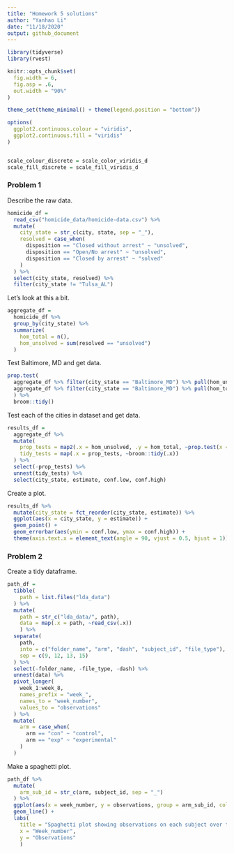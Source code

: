 ```yaml
---
title: "Homework 5 solutions"
author: "Yanhao Li"
date: "11/18/2020"
output: github_document
---
```


```r
library(tidyverse)
library(rvest)

knitr::opts_chunk$set(
  fig.width = 6,
  fig.asp = .6,
  out.width = "90%"
)

theme_set(theme_minimal() + theme(legend.position = "bottom"))

options(
  ggplot2.continuous.colour = "viridis",
  ggplot2.continuous.fill = "viridis"
)


scale_colour_discrete = scale_color_viridis_d
scale_fill_discrete = scale_fill_viridis_d
```

### Problem 1

Describe the raw data.

```r
homicide_df = 
  read_csv("homicide_data/homicide-data.csv") %>% 
  mutate(
    city_state = str_c(city, state, sep = "_"),
    resolved = case_when(
      disposition == "Closed without arrest" ~ "unsolved",
      disposition == "Open/No arrest" ~ "unsolved",
      disposition == "Closed by arrest" ~ "solved"
    )
  ) %>% 
  select(city_state, resolved) %>% 
  filter(city_state != "Tulsa_AL")
```

Let's look at this a bit.

```r
aggregate_df = 
  homicide_df %>% 
  group_by(city_state) %>% 
  summarize(
    hom_total = n(),
    hom_unsolved = sum(resolved == "unsolved")
  )
```

Test Baltimore, MD and get data.

```r
prop.test(
  aggregate_df %>% filter(city_state == "Baltimore_MD") %>% pull(hom_unsolved), 
  aggregate_df %>% filter(city_state == "Baltimore_MD") %>% pull(hom_total)
  ) %>% 
  broom::tidy()
```

Test each of the cities in dataset and get data.

```r
results_df = 
  aggregate_df %>% 
  mutate(
    prop_tests = map2(.x = hom_unsolved, .y = hom_total, ~prop.test(x = .x, n = .y)),
    tidy_tests = map(.x = prop_tests, ~broom::tidy(.x))
  ) %>% 
  select(-prop_tests) %>% 
  unnest(tidy_tests) %>% 
  select(city_state, estimate, conf.low, conf.high)
```

Create a plot.

```r
results_df %>% 
  mutate(city_state = fct_reorder(city_state, estimate)) %>% 
  ggplot(aes(x = city_state, y = estimate)) +
  geom_point() +
  geom_errorbar(aes(ymin = conf.low, ymax = conf.high)) +
  theme(axis.text.x = element_text(angle = 90, vjust = 0.5, hjust = 1))
```

### Problem 2

Create a tidy dataframe.

```r
path_df =  
  tibble(
    path = list.files("lda_data")
  ) %>% 
  mutate(
    path = str_c("lda_data/", path),
    data = map(.x = path, ~read_csv(.x))
    ) %>% 
  separate(
    path,
    into = c("folder_name", "arm", "dash", "subject_id", "file_type"),
    sep = c(9, 12, 13, 15)
  ) %>% 
  select(-folder_name, -file_type, -dash) %>% 
  unnest(data) %>% 
  pivot_longer(
    week_1:week_8,
    names_prefix = "week_",
    names_to = "week_number",
    values_to = "observations"
  ) %>% 
  mutate(
    arm = case_when(
      arm == "con" ~ "control",
      arm == "exp" ~ "experimental"
    )
  )
```

Make a spaghetti plot.

```r
path_df %>% 
  mutate(
    arm_sub_id = str_c(arm, subject_id, sep = "_")
  ) %>% 
  ggplot(aes(x = week_number, y = observations, group = arm_sub_id, color = arm)) +
  geom_line() +
  labs(
    title = "Spaghetti plot showing observations on each subject over time",
    x = "Week_number",
    y = "Observations"
    )
```


